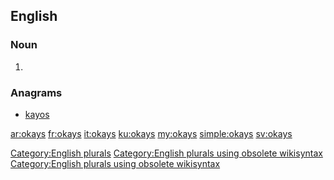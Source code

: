 ==English==

===Noun===
{{head|en}}

# {{plural of|okay}}

===Anagrams===
* [[kayos#English|kayos]]

[[Category:English plurals]][[Category:English plurals using obsolete wikisyntax]][[Category:English plurals using obsolete wikisyntax]]

[[ar:okays]]
[[fr:okays]]
[[it:okays]]
[[ku:okays]]
[[my:okays]]
[[simple:okays]]
[[sv:okays]]